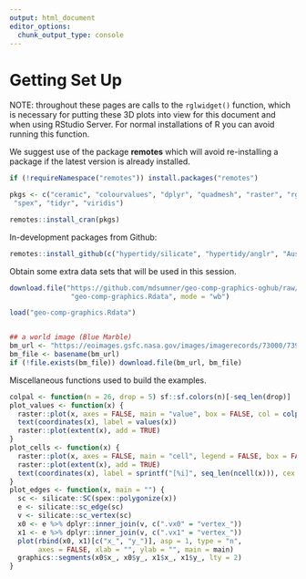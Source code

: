 ```yaml
---
output: html_document
editor_options: 
  chunk_output_type: console
---
```



# Getting Set Up

NOTE: throughout these pages are calls to the `rglwidget()` function, which is necessary for putting these 3D plots into view for this document and when using RStudio Server. For normal installations of R you can avoid running this function. 

We suggest use of the package **remotes** which will avoid re-installing a package if the latest version is already installed. 

```r
if (!requireNamespace("remotes")) install.packages("remotes")

pkgs <- c("ceramic", "colourvalues", "dplyr", "quadmesh", "raster", "rgl", "rgdal", "scales", "sf", "sfdct", 
 "spex", "tidyr", "viridis")

remotes::install_cran(pkgs)
```

In-development packages from Github: 

```r
remotes::install_github(c("hypertidy/silicate", "hypertidy/anglr", "AustralianAntarcticDivision/raadtools"))
```


Obtain some extra data sets that will be used in this session.

```r
download.file("https://github.com/mdsumner/geo-comp-graphics-oghub/raw/master/data-raw/geo-comp-graphics.Rdata", 
               "geo-comp-graphics.Rdata", mode = "wb")

load("geo-comp-graphics.Rdata")


## a world image (Blue Marble)
bm_url <- "https://eoimages.gsfc.nasa.gov/images/imagerecords/73000/73909/world.topo.bathy.200412.3x5400x2700.jpg"
bm_file <- basename(bm_url)
if (!file.exists(bm_file)) download.file(bm_url, bm_file)

```


Miscellaneous functions used to build the examples. 


```r
colpal <- function(n = 26, drop = 5) sf::sf.colors(n)[-seq_len(drop)]
plot_values <- function(x) {
  raster::plot(x, axes = FALSE, main = "value", box = FALSE, col = colpal()); 
  text(coordinates(x), label = values(x))
  raster::plot(extent(x), add = TRUE)
}
plot_cells <- function(x) {
  raster::plot(x, axes = FALSE, main = "cell", legend = FALSE, box = FALSE, col = colpal()); 
  raster::plot(extent(x), add = TRUE)
  text(coordinates(x), label = sprintf("[%i]", seq_len(ncell(x))), cex = 0.8)
}
plot_edges <- function(x, main = "") {
  sc <- silicate::SC(spex::polygonize(x))
  e <- silicate::sc_edge(sc)
  v <- silicate::sc_vertex(sc)
  x0 <- e %>% dplyr::inner_join(v, c(".vx0" = "vertex_"))
  x1 <- e %>% dplyr::inner_join(v, c(".vx1" = "vertex_"))
  plot(rbind(x0, x1)[c("x_", "y_")], asp = 1, type = "n", 
       axes = FALSE, xlab = "", ylab = "", main = main)
  graphics::segments(x0$x_, x0$y_, x1$x_, x1$y_, lty = 2)
}
```



